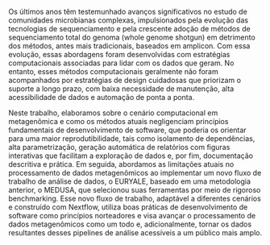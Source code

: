 Os últimos anos têm testemunhado avanços significativos no estudo de comunidades microbianas complexas, impulsionados pela evolução das tecnologias de sequenciamento e pela crescente adoção de métodos de sequenciamento total do genoma (whole genome shotgun) em detrimento dos métodos, antes mais tradicionais, baseados em amplicon. Com essa evolução, essas abordagens foram desenvolvidas com estratégias computacionais associadas para lidar com os dados que geram. No entanto, esses métodos computacionais geralmente não foram acompanhados por estratégias de design cuidadosas que priorizam o suporte a longo prazo, com baixa necessidade de manutenção, alta acessibilidade de dados e automação de ponta a ponta.

Neste trabalho, elaboramos sobre o cenário computacional em metagenômica e como os métodos atuais negligenciam princípios fundamentais de desenvolvimento de software, que poderia os orientar para uma maior reprodutibilidade, tais como isolamento de dependências, alta parametrização, geração automática de relatórios com figuras interativas que facilitam a exploração de dados e, por fim, documentação descritiva e prática. Em seguida, abordamos as limitações atuais no processamento de dados metagenômicos ao implementar um novo fluxo de trabalho de análise de dados, o EURYALE, baseado em uma metodologia anterior, o MEDUSA, que selecionou suas ferramentas por meio de rigoroso benchmarking. Esse novo fluxo de trabalho, adaptável a diferentes cenários e construído com Nextflow, utiliza boas práticas de desenvolvimento de software como princípios norteadores e visa avançar o processamento de dados metagenômicos como um todo e, adicionalmente, tornar os dados resultantes desses pipelines de análise acessíveis a um público mais amplo.